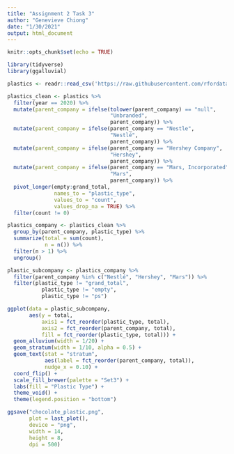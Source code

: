 ```yaml
---
title: "Assignment 2 Task 3"
author: "Genevieve Chiong"
date: "1/30/2021"
output: html_document
---
```


```r
knitr::opts_chunk$set(echo = TRUE)

library(tidyverse)
library(ggalluvial)
```


```r
plastics <- readr::read_csv('https://raw.githubusercontent.com/rfordatascience/tidytuesday/master/data/2021/2021-01-26/plastics.csv')
```


```r
plastics_clean <- plastics %>% 
  filter(year == 2020) %>% 
  mutate(parent_company = ifelse(tolower(parent_company) == "null", 
                                 "Unbranded", 
                                 parent_company)) %>%
  mutate(parent_company = ifelse(parent_company == "Nestle",
                                 "Nestlé",
                                 parent_company)) %>% 
  mutate(parent_company = ifelse(parent_company == "Hershey Company",
                                 "Hershey",
                                 parent_company)) %>% 
  mutate(parent_company = ifelse(parent_company == "Mars, Incorporated",
                                 "Mars",
                                 parent_company)) %>% 
  pivot_longer(empty:grand_total, 
               names_to = "plastic_type", 
               values_to = "count",
               values_drop_na = TRUE) %>% 
  filter(count != 0)
```


```r
plastics_company <- plastics_clean %>%
  group_by(parent_company, plastic_type) %>%
  summarize(total = sum(count),
            n = n()) %>%
  filter(n > 1) %>%
  ungroup()

plastic_subcompany <- plastics_company %>% 
  filter(parent_company %in% c("Nestlé", "Hershey", "Mars")) %>% 
  filter(plastic_type != "grand_total",
           plastic_type != "empty",
           plastic_type != "ps")
```


```r
ggplot(data = plastic_subcompany,
       aes(y = total,
           axis1 = fct_reorder(plastic_type, total),
           axis2 = fct_reorder(parent_company, total),
           fill = fct_reorder(plastic_type, total))) +
  geom_alluvium(width = 1/20) +
  geom_stratum(width = 1/10, alpha = 0.5) +
  geom_text(stat = "stratum", 
            aes(label = fct_reorder(parent_company, total)),
            nudge_x = 0.10) + 
  coord_flip() +
  scale_fill_brewer(palette = "Set3") +
  labs(fill = "Plastic Type") +
  theme_void() +
  theme(legend.position = "bottom") 
```


```r
ggsave("chocolate_plastic.png",
       plot = last_plot(),
       device = "png",
       width = 14,
       height = 8,
       dpi = 500)
```




